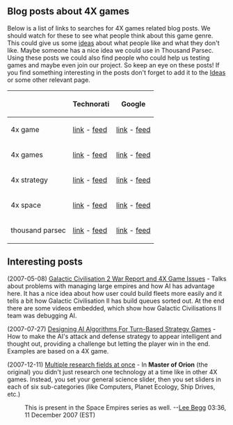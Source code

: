 == Blog posts about 4X games ==

Below is a list of links to searches for 4X games related blog posts. We should watch for these to see what people think about this game genre. This could give us some [[Ideas|ideas]] about what people like and what they don't like. Maybe someone has a nice idea we could use in Thousand Parsec. Using these posts we could also find people who could help us testing games and maybe even join our project. So keep an eye on these posts! If you find something interesting in the posts don't forget to add it to the [[Ideas]] or some other relevant page.

{| border="1"
|-
! !! Technorati !! Google
|-
! 4x game
| [http://technorati.com/search/%224x+game%22 link] - [http://feeds.technorati.com/search/%224x+game%22 feed] || [http://blogsearch.google.com/blogsearch?hl=en&q=%224x+game%22&ie=UTF-8&scoring=d link] - [http://blogsearch.google.com/blogsearch_feeds?hl=en&scoring=d&q=%224x+game%22&ie=utf-8&num=10&output=atom feed]
|-
! 4x games
| [http://technorati.com/search/%224x+games%22 link] - [http://feeds.technorati.com/search/%224x+games%22 feed] || [http://blogsearch.google.com/blogsearch?hl=en&q=%224x+games%22&ie=UTF-8&scoring=d link] - [http://blogsearch.google.com/blogsearch_feeds?hl=en&scoring=d&q=%224x+games%22&ie=utf-8&num=10&output=atom feed]
|-
! 4x strategy
| [http://technorati.com/search/%224x+strategy%22 link] - [http://feeds.technorati.com/search/%224x+strategy%22 feed] || [http://blogsearch.google.com/blogsearch?hl=en&q=%224x+strategy%22&ie=UTF-8&scoring=d link] - [http://blogsearch.google.com/blogsearch_feeds?hl=en&scoring=d&q=%224x+strategy%22&ie=utf-8&num=10&output=atom feed]
|-
! 4x space
| [http://technorati.com/search/%224x+space%22 link] - [http://feeds.technorati.com/search/%224x+space%22 feed] || [http://blogsearch.google.com/blogsearch?hl=en&q=%224x+space%22&ie=UTF-8&scoring=d link] - [http://blogsearch.google.com/blogsearch_feeds?hl=en&scoring=d&q=%224x+space%22&ie=utf-8&num=10&output=atom feed]
|-
! thousand parsec
| [http://technorati.com/search/%22thousand+parsec%22 link] - [http://feeds.technorati.com/search/%22thousand+parsec%22 feed] || [http://blogsearch.google.com/blogsearch?hl=en&q=%22thousand+parsec%22&ie=UTF-8&scoring=d link] - [http://blogsearch.google.com/blogsearch_feeds?hl=en&scoring=d&q=%22thousand+parsec%22&ie=utf-8&num=10&output=atom feed]
|}

== Interesting posts ==

(2007-05-08) [http://selfdeprecatingjournalism.blogspot.com/2007/05/galactic-civilisation-2-war-report-and.html Galactic Civilisation 2 War Report and 4X Game Issues] - Talks about problems with managing large empires and how AI has advantage here. It has a nice idea about how user could build fleets more easily and it tells a bit how Galactic Civilisation II has build queues sorted out. At the end there are some videos embedded, which show how Galactic Civilisations II team was debugging AI.

(2007-07-27)
[http://www.gamasutra.com/view/feature/1535/designing_ai_algorithms_for_.php Designing AI Algorithms For Turn-Based Strategy Games] - How to make the AI's attack and defense strategy to appear intelligent and thought out, providing a challenge but letting the player win in the end. Examples are based on a 4X game.

(2007-12-11) [http://www.escapistmagazine.com/forums/read/18.51990#359048 Multiple research fields at once] - In '''Master of Orion''' (the original) you didn't just research one technology at a time like in other 4X games. Instead, you set your general science slider, then you set sliders in each of six sub-categories (like Computers, Planet Ecology, Ship Drives, etc.)

:This is present in the Space Empires series as well. --[[User:Lee Begg|Lee Begg]] 03:36, 11 December 2007 (EST)